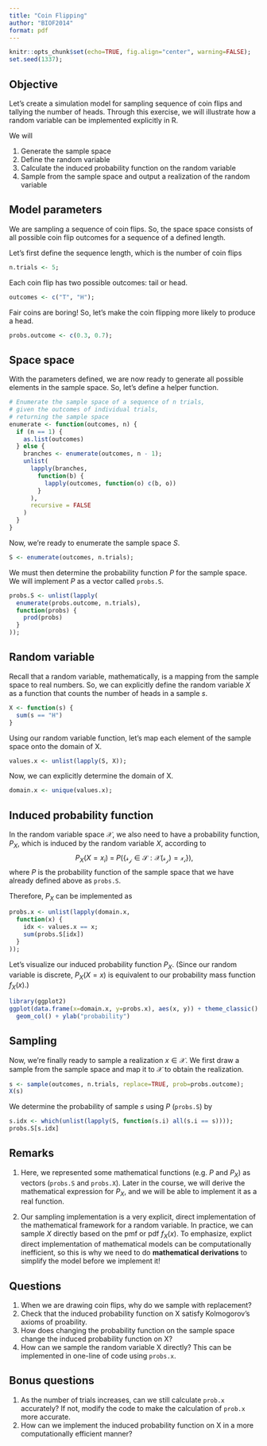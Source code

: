 ```yaml
---
title: "Coin Flipping"
author: "BIOF2014"
format: pdf
---
```


```r
knitr::opts_chunk$set(echo=TRUE, fig.align="center", warning=FALSE);
set.seed(1337);
```

## Objective

Let's create a simulation model for sampling sequence of coin flips 
and tallying the number of heads. Through this exercise, we will illustrate
how a random variable can be implemented explicitly in R.

We will

1. Generate the sample space
2. Define the random variable
3. Calculate the induced probability function on the random variable
4. Sample from the sample space and output a realization of the random
   variable


## Model parameters

We are sampling a sequence of coin flips. So, the space space 
consists of all possible coin flip outcomes for a sequence of a defined
length.

Let's first define the sequence length, which is the number of coin flips
```r
n.trials <- 5;
```

Each coin flip has two possible outcomes: tail or head.
```r
outcomes <- c("T", "H");
```

Fair coins are boring! So, let's make the coin flipping more likely to
produce a head.
```r
probs.outcome <- c(0.3, 0.7);
```


## Space space

With the parameters defined, we are now ready to generate all possible
elements in the sample space. So, let's define a helper function.

```r
# Enumerate the sample space of a sequence of n trials,
# given the outcomes of individual trials,
# returning the sample space
enumerate <- function(outcomes, n) {
  if (n == 1) {
    as.list(outcomes)
  } else {
    branches <- enumerate(outcomes, n - 1);
    unlist(
      lapply(branches,
        function(b) {
          lapply(outcomes, function(o) c(b, o))
        }
      ),
      recursive = FALSE
    )
  }
}
```

Now, we're ready to enumerate the sample space $S$.
```r
S <- enumerate(outcomes, n.trials);
```

We must then determine the probability function $P$ for the sample space.
We will implement $P$ as a vector called `probs.S`.
```r
probs.S <- unlist(lapply(
  enumerate(probs.outcome, n.trials),
  function(probs) {
    prod(probs)
  }
));
```

## Random variable

Recall that a random variable, mathematically, is a mapping from the sample
space to real numbers. So, we can explicitly define the random variable $X$
as a function that counts the number of heads in a sample $s$.
```r
X <- function(s) {
  sum(s == "H")
}
```

Using our random variable function, let's map each element of the sample
space onto the domain of X.
```r
values.x <- unlist(lapply(S, X));
```

Now, we can explicitly determine the domain of X.
```r
domain.x <- unique(values.x);
```

## Induced probability function

In the random variable space $\mathcal{X}$, we also need to have a probability
function, $P_X$, which is induced by the random variable $X$, according to
$$
P_X \left( X = x_i \right) \; = \; P \left( \mathcal{\{ s_j \in S : X(s_j) = x_i \}} \right),
$$
where $P$ is the probability function of the sample space that we have already
defined above as `probs.S`.

Therefore, $P_X$ can be implemented as
```r
probs.x <- unlist(lapply(domain.x,
  function(x) {
    idx <- values.x == x;
    sum(probs.S[idx])
  }
));
```

Let's visualize our induced probability function $P_X$.
(Since our random variable is discrete, $P_X(X = x)$ is equivalent to our
probability mass function $f_X(x)$.)
```r
library(ggplot2)
ggplot(data.frame(x=domain.x, y=probs.x), aes(x, y)) + theme_classic() +
  geom_col() + ylab("probability")
```


## Sampling

Now, we're finally ready to sample a realization $x \in \mathcal{X}$.
We first draw a sample from the sample space and map it to $\mathcal{X}$
to obtain the realization.
```r
s <- sample(outcomes, n.trials, replace=TRUE, prob=probs.outcome);
X(s)
```

We determine the probability of sample $s$ using $P$ (`probs.S`) by
```r
s.idx <- which(unlist(lapply(S, function(s.i) all(s.i == s))));
probs.S[s.idx]
```


## Remarks

1. Here, we represented some mathematical functions (e.g. $P$ and $P_X$) as
   vectors (`probs.S` and `probs.X`). Later in the course, we will 
   derive the mathematical expression for $P_X$, and we will be able to
   implement it as a real function.

2. Our sampling implementation is a very explicit, direct implementation of
   the mathematical framework for a random variable. In practice,
   we can sample $X$ directly based on the pmf or pdf $f_X(x)$.
   To emphasize, explict direct implementation of mathematical models
   can be computationally inefficient, so this is why we need to do
   **mathematical derivations** to simplify the model before we implement it!


## Questions

1. When we are drawing coin flips, why do we sample with replacement?
2. Check that the induced probability function on X satisfy Kolmogorov's
   axioms of proability.
3. How does changing the probability function on the sample space change
   the induced probability function on X?
4. How can we sample the random variable X directly? This can be implemented
   in one-line of code using `probs.x`.


## Bonus questions

1. As the number of trials increases, can we still calculate `prob.x`
   accurately? If not, modify the code to make the calculation of
   `prob.x` more accurate.
2. How can we implement the induced probability function on X in a more
   computationally efficient manner?

